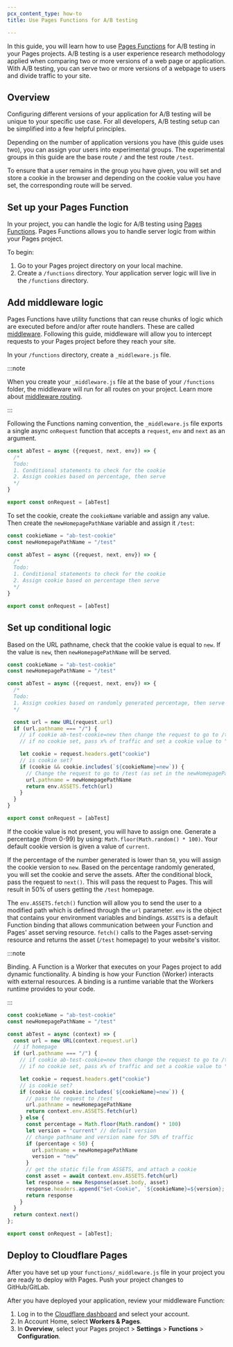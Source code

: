 ```yaml
---
pcx_content_type: how-to
title: Use Pages Functions for A/B testing

---
```


In this guide, you will learn how to use [Pages Functions](/pages/functions/) for A/B testing in your Pages projects. A/B testing is a user experience research methodology applied when comparing two or more versions of a web page or application. With A/B testing, you can serve two or more versions of a webpage to users and divide traffic to your site.

## Overview

Configuring different versions of your application for A/B testing will be unique to your specific use case. For all developers, A/B testing setup can be simplified into a few helpful principles.

Depending on the number of application versions you have (this guide uses two), you can assign your users into experimental groups. The experimental groups in this guide are the base route `/` and the test route `/test`.

To ensure that a user remains in the group you have given, you will set and store a cookie in the browser and depending on the cookie value you have set, the corresponding route will be served.

## Set up your Pages Function

In your project, you can handle the logic for A/B testing using [Pages Functions](/pages/functions/). Pages Functions allows you to handle server logic from within your Pages project.

To begin:

1. Go to your Pages project directory on your local machine.
2. Create a `/functions` directory. Your application server logic will live in the `/functions` directory.

## Add middleware logic

Pages Functions have utility functions that can reuse chunks of logic which are executed before and/or after route handlers. These are called [middleware](/pages/functions/middleware/). Following this guide, middleware will allow you to intercept requests to your Pages project before they reach your site.

In your `/functions` directory, create a `_middleware.js` file.

:::note


When you create your `_middleware.js` file at the base of your `/functions` folder, the middleware will run for all routes on your project. Learn more about [middleware routing](/pages/functions/middleware/).


:::

Following the Functions naming convention, the `_middleware.js` file exports a single async `onRequest` function that accepts a `request`, `env` and `next` as an argument.

```js
const abTest = async ({request, next, env}) => {
  /*
  Todo:
  1. Conditional statements to check for the cookie
  2. Assign cookies based on percentage, then serve
  */
}

export const onRequest = [abTest]
```

To set the cookie, create the `cookieName` variable and assign any value. Then create the `newHomepagePathName` variable and assign it `/test`:

```js null {1,2}
const cookieName = "ab-test-cookie"
const newHomepagePathName = "/test"

const abTest = async ({request, next, env}) => {
  /*
  Todo:
  1. Conditional statements to check for the cookie
  2. Assign cookie based on percentage then serve
  */
}

export const onRequest = [abTest]
```

## Set up conditional logic

Based on the URL pathname, check that the cookie value is equal to `new`. If the value is `new`, then `newHomepagePathName` will be served.

```js null {7,8,9,10,11,12,13,14,15,16,17,18,19}
const cookieName = "ab-test-cookie"
const newHomepagePathName = "/test"

const abTest = async ({request, next, env}) => {
  /*
  Todo:
  1. Assign cookies based on randomly generated percentage, then serve
  */

  const url = new URL(request.url)
  if (url.pathname === "/") {
    // if cookie ab-test-cookie=new then change the request to go to /test
    // if no cookie set, pass x% of traffic and set a cookie value to "current" or "new"

    let cookie = request.headers.get("cookie")
    // is cookie set?
    if (cookie && cookie.includes(`${cookieName}=new`)) {
      // Change the request to go to /test (as set in the newHomepagePathName variable)
      url.pathname = newHomepagePathName
      return env.ASSETS.fetch(url)
    }
  }
}

export const onRequest = [abTest]
```

If the cookie value is not present, you will have to assign one. Generate a percentage (from 0-99) by using: `Math.floor(Math.random() * 100)`. Your default cookie version is given a value of `current`.

If the percentage of the number generated is lower than `50`, you will assign the cookie version to `new`. Based on the percentage randomly generated, you will set the cookie and serve the assets. After the conditional block, pass the request to `next()`. This will pass the request to Pages. This will result in 50% of users getting the `/test` homepage.

The `env.ASSETS.fetch()` function will allow you to send the user to a modified path which is defined through the `url` parameter. `env` is the object that contains your environment variables and bindings. `ASSETS` is a default Function binding that allows communication between your Function and Pages' asset serving resource. `fetch()` calls to the Pages asset-serving resource and returns the asset (`/test` homepage) to your website's visitor.

:::note

Binding. A Function is a Worker that executes on your Pages project to add dynamic functionality. A binding is how your Function (Worker) interacts with external resources. A binding is a runtime variable that the Workers runtime provides to your code.


:::

```js null {20-36}
const cookieName = "ab-test-cookie"
const newHomepagePathName = "/test"

const abTest = async (context) => {
  const url = new URL(context.request.url)
  // if homepage
  if (url.pathname === "/") {
    // if cookie ab-test-cookie=new then change the request to go to /test
    // if no cookie set, pass x% of traffic and set a cookie value to "current" or "new"

    let cookie = request.headers.get("cookie")
    // is cookie set?
    if (cookie && cookie.includes(`${cookieName}=new`)) {
      // pass the request to /test
      url.pathname = newHomepagePathName
      return context.env.ASSETS.fetch(url)
    } else {
      const percentage = Math.floor(Math.random() * 100)
      let version = "current" // default version
      // change pathname and version name for 50% of traffic
      if (percentage < 50) {
        url.pathname = newHomepagePathName
        version = "new"
      }
      // get the static file from ASSETS, and attach a cookie
      const asset = await context.env.ASSETS.fetch(url)
      let response = new Response(asset.body, asset)
      response.headers.append("Set-Cookie", `${cookieName}=${version}; path=/`)
      return response
    }
  }
  return context.next()
};

export const onRequest = [abTest];
```

## Deploy to Cloudflare Pages

After you have set up your `functions/_middleware.js` file in your project you are ready to deploy with Pages. Push your project changes to GitHub/GitLab.

After you have deployed your application, review your middleware Function:

1. Log in to the [Cloudflare dashboard](https://dash.cloudflare.com) and select your account.
2. In Account Home, select **Workers & Pages**.
3. In **Overview**, select your Pages project > **Settings** > **Functions** > **Configuration**.
